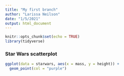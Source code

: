 ```yaml
---
title: "My first branch"
author: "Larissa Neilson"
date: "1/5/2021"
output: html_document
---
```


```r
knitr::opts_chunk$set(echo = TRUE)
library(tidyverse)
```

### Star Wars scatterplot

```r
ggplot(data = starwars, aes(x = mass, y = height)) +
  geom_point(col = "purple")
```

